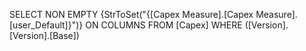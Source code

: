 SELECT NON EMPTY {StrToSet("{[Capex Measure].[Capex Measure].[user_Default]}")}  ON COLUMNS FROM [Capex] WHERE ([Version].[Version].[Base])